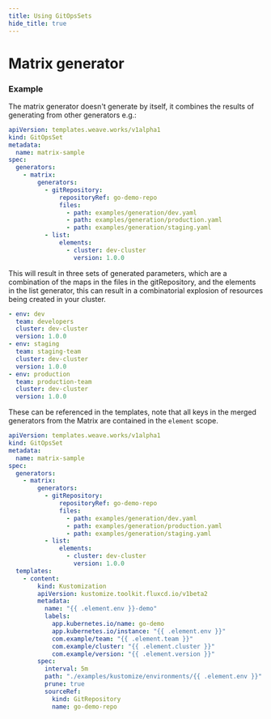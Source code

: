 ```yaml
---
title: Using GitOpsSets
hide_title: true
---
```



# Matrix generator <TierLabel tiers="enterprise" />

### Example

The matrix generator doesn't generate by itself, it combines the results of
generating from other generators e.g.:

```yaml
apiVersion: templates.weave.works/v1alpha1
kind: GitOpsSet
metadata:
  name: matrix-sample
spec:
  generators:
    - matrix:
        generators:
          - gitRepository:
              repositoryRef: go-demo-repo
              files:
                - path: examples/generation/dev.yaml
                - path: examples/generation/production.yaml
                - path: examples/generation/staging.yaml
          - list:
              elements:
                - cluster: dev-cluster
                  version: 1.0.0
```

This will result in three sets of generated parameters, which are a combination of the maps in the files in the gitRepository, and the elements in the list generator, this can result in a combinatorial explosion of resources being created in your cluster.

```yaml
- env: dev
  team: developers
  cluster: dev-cluster
  version: 1.0.0
- env: staging
  team: staging-team
  cluster: dev-cluster
  version: 1.0.0
- env: production
  team: production-team
  cluster: dev-cluster
  version: 1.0.0
```

These can be referenced in the templates, note that all keys in the merged generators from the Matrix are contained in the `element` scope.

```yaml
apiVersion: templates.weave.works/v1alpha1
kind: GitOpsSet
metadata:
  name: matrix-sample
spec:
  generators:
    - matrix:
        generators:
          - gitRepository:
              repositoryRef: go-demo-repo
              files:
                - path: examples/generation/dev.yaml
                - path: examples/generation/production.yaml
                - path: examples/generation/staging.yaml
          - list:
              elements:
                - cluster: dev-cluster
                  version: 1.0.0
  templates:
    - content:
        kind: Kustomization
        apiVersion: kustomize.toolkit.fluxcd.io/v1beta2
        metadata:
          name: "{{ .element.env }}-demo"
          labels:
            app.kubernetes.io/name: go-demo
            app.kubernetes.io/instance: "{{ .element.env }}"
            com.example/team: "{{ .element.team }}"
            com.example/cluster: "{{ .element.cluster }}"
            com.example/version: "{{ .element.version }}"
        spec:
          interval: 5m
          path: "./examples/kustomize/environments/{{ .element.env }}"
          prune: true
          sourceRef:
            kind: GitRepository
            name: go-demo-repo
```
